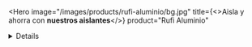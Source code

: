 <Hero
  image="/images/products/rufi-aluminio/bg.jpg"
  title={<>Aisla y ahorra con <strong className="font-poppins-semibold block">nuestros aislantes</strong></>}
  product="Rufi Aluminio"
>
  <Benefits
    icon="/images/products/rufi-aluminio/benefit-1.png"
    text="Impermeable"
  />
  <Benefits
    icon="/images/products/rufi-aluminio/benefit-2.png"
    text="Aislación térmica"
  />
  <Benefits
    icon="/images/products/rufi-aluminio/benefit-3.png"
    text="Evitan la condensación"
  />
</Hero>
<Details
  image="/images/products/rufi-aluminio/detail.jpg"
  alt="Rufi Aluminio"
>
  <img
    src="/images/products/rufi-aluminio/logo.jpg"
    alt="Logo Rufi Aluminio"
    className="w-20"
  />
  <h2 className="text-xl md:text-2xl font-poppins-light text-gray-700 sm:leading-tight mt-2">
    Aislante térmico económico,
    <strong className="font-poppins-semibold">con calidad Isolant</strong>
  </h2>
  <p className="text-gray-600 font-poppins-regular">
    <strong className="font-poppins-semibold">RUFI</strong> es un aislante térmico económico, que responde a un mercado de necesidades competitivas, sin dejar de ser una espuma de calidad Isolant. Una relación precio calidad que te permitirá decidir fácilmente qué poner en tu obra, validado por una empresa con más de 30 años en el mercado.
  </p>
  <ul className="flex flex-col gap-1 mt-2">
    <li><h3 className="font-poppins-medium uppercase tracking-wider text-xs text-orange-500">Además:</h3></li>
    <li className="text-gray-600 font-poppins-regular">Superposición para unir</li>
    <li className="text-gray-600 font-poppins-regular">Cara superior de aluminio.</li>
  </ul>
</Details>